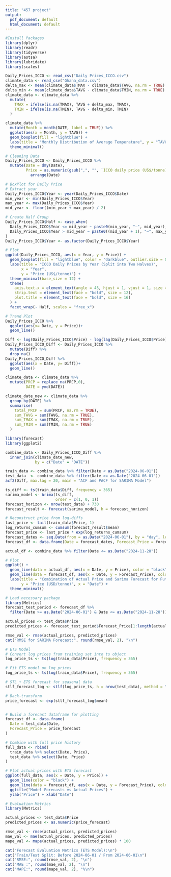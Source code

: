 ```yaml
---
title: "457 project"
output:
  pdf_document: default
  html_document: default
---
```


```r
#Install Packages
library(dplyr)
library(readr)
library(tidyverse)
library(astsa)
library(lubridate)
library(scales)

Daily_Prices_ICCO <- read_csv("Daily Prices_ICCO.csv")
climate_data <- read_csv("Ghana_data.csv")
delta_max <- mean(climate_data$TMAX - climate_data$TAVG, na.rm = TRUE)
delta_min <- mean(climate_data$TAVG - climate_data$TMIN, na.rm = TRUE)
climate_data <- climate_data %>%
  mutate(
    TMAX = ifelse(is.na(TMAX), TAVG + delta_max, TMAX),
    TMIN = ifelse(is.na(TMIN), TAVG - delta_min, TMIN)
  )
```

```r
climate_data %>%
  mutate(Month = month(DATE, label = TRUE)) %>%
  ggplot(aes(x = Month, y = TAVG)) +
  geom_boxplot(fill = "lightblue") +
  labs(title = "Monthly Distribution of Average Temperature", y = "TAVG (°F)") +
  theme_minimal()
```

```r
# Cleaning Data
Daily_Prices_ICCO <- Daily_Prices_ICCO %>%
  mutate(Date = dmy(Date),
         Price = as.numeric(gsub(",", "", `ICCO daily price (US$/tonne)`))) %>%
           arrange(Date)

# BoxPlot for Daily Price
# Extract year
Daily_Prices_ICCO$Year <- year(Daily_Prices_ICCO$Date)
min_year <- min(Daily_Prices_ICCO$Year)
max_year <- max(Daily_Prices_ICCO$Year)
mid_year <- floor((min_year + max_year) / 2)

# Create Half Group
Daily_Prices_ICCO$Half <- case_when(
  Daily_Prices_ICCO$Year <= mid_year ~ paste0(min_year, "–", mid_year),
  Daily_Prices_ICCO$Year > mid_year ~ paste0((mid_year + 1), "–", max_year)
)
Daily_Prices_ICCO$Year <- as.factor(Daily_Prices_ICCO$Year)

# Plot
ggplot(Daily_Prices_ICCO, aes(x = Year, y = Price)) +
  geom_boxplot(fill = "lightblue", color = "darkblue", outlier.size = 0.8) +
  labs(title = "ICCO Daily Prices by Year (Split into Two Halves)",
       x = "Year",
       y = "Price (US$/tonne)") +
  theme_minimal(base_size = 12) +
  theme(
    axis.text.x = element_text(angle = 45, hjust = 1, vjust = 1, size = 8),
    strip.text = element_text(face = "bold", size = 12),
    plot.title = element_text(face = "bold", size = 16)
  ) +
  facet_wrap(~ Half, scales = "free_x")

# Trend Plot
Daily_Prices_ICCO %>%
  ggplot(aes(x= Date, y = Price))+
  geom_line()
```


```r
Diff <- log(Daily_Prices_ICCO$Price) - log(lag(Daily_Prices_ICCO$Price))
Daily_Prices_ICCO_Diff <- Daily_Prices_ICCO %>%
  mutate(Diff) %>%
  drop_na()
Daily_Prices_ICCO_Diff %>%
  ggplot(aes(x = Date, y= Diff))+
  geom_line()
```


```r
climate_data <- climate_data %>%
  mutate(PRCP = replace_na(PRCP,0),
         DATE = ymd(DATE))

climate_date_new <- climate_data %>%
  group_by(DATE) %>%
  summarise(
    total_PRCP = sum(PRCP, na.rm = TRUE),
    sum_TAVG = sum(TAVG, na.rm = TRUE),
    sum_TMAX = sum(TMAX, na.rm = TRUE),
    sum_TMIN = sum(TMIN, na.rm = TRUE)
  )
```

```r
library(forecast)
library(ggplot2)

combine_data <- Daily_Prices_ICCO_Diff %>%
  inner_join(climate_date_new,
             by = c("Date" = "DATE"))
```


```r
train_data <- combine_data %>% filter(Date < as.Date("2024-06-01"))
test_data  <- combine_data %>% filter(Date >= as.Date("2024-06-01"))
acf2(Diff, max.lag = 20, main = "ACF and PACF for SARIMA Model")
```

```r
ts_diff <- ts(train_data$Diff, frequency = 365)
sarima_model <- Arima(ts_diff,
                      order = c(1, 0, 1))
forecast_horizon <- nrow(test_data) + 730
forecast_result <- forecast(sarima_model, h = forecast_horizon)

# Reconstruct price from log-diffs
last_price <- tail(train_data$Price, 1)
log_returns_cumsum <- cumsum(forecast_result$mean)
forecast_price <- last_price * exp(log_returns_cumsum)
forecast_dates <- seq.Date(from = as.Date("2024-06-01"), by = "day", length.out = forecast_horizon)
forecast_df <- data.frame(Date = forecast_dates, Forecast_Price = forecast_price)

actual_df <- combine_data %>% filter(Date <= as.Date("2024-11-28"))

# Plot
ggplot() +
  geom_line(data = actual_df, aes(x = Date, y = Price), color = "black") +
  geom_line(data = forecast_df, aes(x = Date, y = Forecast_Price), color = "blue") +
  labs(title = "Combination of Actual Price and Sarima Forecast for Future Prices",
       y = "Price (USD/tonne)", x = "Date") +
  theme_minimal()

# Load necessary package
library(Metrics)
forecast_test_period <- forecast_df %>%
  filter(Date >= as.Date("2024-06-01") & Date <= as.Date("2024-11-28"))

actual_prices <- test_data$Price
predicted_prices <- forecast_test_period$Forecast_Price[1:length(actual_prices)]

rmse_val <- rmse(actual_prices, predicted_prices)
cat("RMSE for SARIMA Forecast:", round(rmse_val, 2), "\n")

```


```r
# ETS Model
# Convert log prices from training set into ts object
log_price_ts <- ts(log(train_data$Price), frequency = 365)

# Fit ETS model on log prices
log_price_ts <- ts(log(train_data$Price), frequency = 365)

# STL + ETS forecast for seasonal data
stlf_forecast_log <- stlf(log_price_ts, h = nrow(test_data), method = "ets")

# Back-transform
price_forecast <- exp(stlf_forecast_log$mean)


# Build a forecast dataframe for plotting
forecast_df <- data.frame(
  Date = test_data$Date,
  Forecast_Price = price_forecast
)

# Combine with full price history
full_data <- rbind(
  train_data %>% select(Date, Price),
  test_data %>% select(Date, Price)
)

# Plot actual prices with ETS forecast
ggplot(full_data, aes(x = Date, y = Price)) +
  geom_line(color = "black") +
  geom_line(data = forecast_df, aes(x = Date, y = Forecast_Price), color = "purple", linewidth = 1) +
  ggtitle("Model Forecasts vs Actual Prices") +
  ylab("Price") + xlab("Date")

# Evaluation Metrics
library(Metrics)

actual_prices <- test_data$Price
predicted_prices <- as.numeric(price_forecast)

rmse_val <- rmse(actual_prices, predicted_prices)
mae_val <- mae(actual_prices, predicted_prices)
mape_val <- mape(actual_prices, predicted_prices) * 100

cat("Forecast Evaluation Metrics (ETS Model):\n")
cat("Train/Test Split: Before 2024-06-01 / From 2024-06-01\n")
cat("RMSE:", round(rmse_val, 2), "\n")
cat("MAE :", round(mae_val, 2), "\n")
cat("MAPE:", round(mape_val, 2), "%\n")
```


